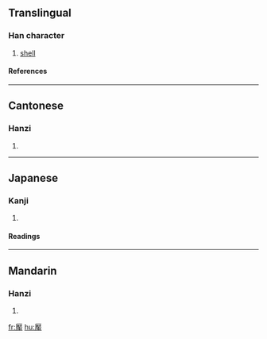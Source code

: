 {{see|厣}}

==Translingual==
===Han character===
{{Han char|rn=27|rad=厂|as=17|sn=19|four=7150<sub>6</sub>|canj=一大田中 (MKWL)}}
# [[shell]]
====References====
{{Han ref|kx=0163.140|dkj=03051|hdz=10080.210|uh=53B4|ud=21428|bh=F1EF|bd=61935}}
----
==Cantonese==
===Hanzi===
{{yue-hanzi|jyut=|y=yim3}}
# {{defn|Cantonese}}
----
==Japanese==
===Kanji===
{{ja-kanji|grade=|rs=厂17}}
# {{defn|Japanese}} 
====Readings====
{{ja-readings|on=[[えん]] (en)|kun=}}
----
==Mandarin==
===Hanzi===
{{cmn-hanzi|sim=厣|pin=[[yǎn]] (yan3)|wg=yen<sup>3</sup>}}
# {{defn|Mandarin}}

[[fr:厴]]
[[hu:厴]]
